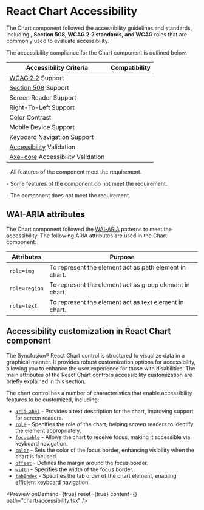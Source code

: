 
<Meta 
  title="React Chart Accessibility | Syncfusion"
  description="Chart accessibility provides ARIA roles, labels, and keyboard navigation for inclusive use. Supports screen readers, focus management, and high-contrast modes."
/>

# React Chart Accessibility

The Chart component followed the accessibility guidelines and standards, including , **Section 508, WCAG 2.2 standards, and WCAG** roles that are commonly used to evaluate accessibility.

The accessibility compliance for the Chart component is outlined below.

| Accessibility Criteria | Compatibility |
| -- | -- |
| [WCAG 2.2](https://www.w3.org/TR/WCAG22/) Support | <Clock/> |
| [Section 508](https://www.section508.gov/) Support | <Clock/> |
| Screen Reader Support | <Check/> |
| Right-To-Left Support | <Check/> |
| Color Contrast | <Check/> |
| Mobile Device Support | <Check/> |
| Keyboard Navigation Support | <Clock/> |
| [Accessibility](https://www.npmjs.com/package/@storybook/addon-a11y) Validation | <Clock/> |
| [Axe-core](https://www.npmjs.com/package/axe-core) Accessibility Validation | <Clock/> |

<Check/> - All features of the component meet the requirement.

<Clock/> - Some features of the component do not meet the requirement.

<Cross/> - The component does not meet the requirement.

## WAI-ARIA attributes

The Chart component followed the [WAI-ARIA](https://www.w3.org/WAI/ARIA/apg/patterns/grid/) patterns to meet the accessibility. The following ARIA attributes are used in the Chart component:

| Attributes | Purpose |
| --------------| --- |
| `role=img`    | To represent the element act as path element in chart. |
| `role=region` | To represent the element act as group element in chart. |
| `role=text`   | To represent the element act as text element in chart. |

## Accessibility customization in React Chart component

The Syncfusion® React Chart control is structured to visualize data in a graphical manner. It provides robust customization options for accessibility, allowing you to enhance the user experience for those with disabilities. The main attributes of the React Chart control’s accessibility customization are briefly explained in this section.

The chart control has a number of characteristics that enable accessibility features to be customized, including:

- [`ariaLabel`](https://react-api.syncfusion.com/chart/chartaccessibilityprops#arialabel) - Provides a text description for the chart, improving support for screen readers.
- [`role`](https://react-api.syncfusion.com/chart/chartaccessibilityprops#role) - Specifies the role of the chart, helping screen readers to identify the element appropriately.
- [`focusable`](https://react-api.syncfusion.com/chart/chartaccessibilityprops#focusable) - Allows the chart to receive focus, making it accessible via keyboard navigation.
- [`color`](https://react-api.syncfusion.com/chart/focusoutlineprops#color) - Sets the color of the focus border, enhancing visibility when the chart is focused.
- [`offset`](https://react-api.syncfusion.com/chart/focusoutlineprops#offset) - Defines the margin around the focus border.
- [`width`](https://react-api.syncfusion.com/chart/focusoutlineprops#width) - Specifies the width of the focus border.
- [`tabIndex`](https://react-api.syncfusion.com/chart/chartaccessibilityprops#tabindex) - Specifies the tab order of the chart element, enabling efficient keyboard navigation.

<Preview onDemand={true} reset={true} content={<Accessibility />} path="chart/accessibility.tsx" />